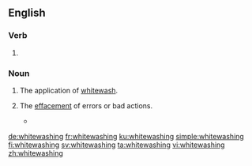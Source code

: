 ==English==

===Verb===
{{head|en|present participle}}

# {{present participle of|whitewash|lang=en|nocat=1}}

===Noun===
{{en-noun}}

# The application of [[whitewash]].
# {{context|figuratively|lang=en}} The [[effacement]] of errors or bad actions.
#* {{quote-news|year=2007|date=July 15|author=|title=The Nixonian Whitewash, Scrubbed|work=New York Times|url=http://www.nytimes.com/2007/07/15/opinion/15sun4.html
|passage=The institution insulted history by peddling ludicrous '''whitewashings''' — describing the Watergate criminal conspiracy as a “coup” by Nixon’s political rivals fed by fake scoops purchased by the Woodstein investigative duo at The Washington Post. }}

[[de:whitewashing]]
[[fr:whitewashing]]
[[ku:whitewashing]]
[[simple:whitewashing]]
[[fi:whitewashing]]
[[sv:whitewashing]]
[[ta:whitewashing]]
[[vi:whitewashing]]
[[zh:whitewashing]]